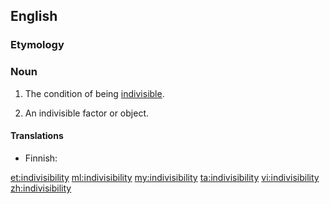 ==English==

===Etymology===
{{suffix|indivisible|ity}}

===Noun===
{{en-noun|indivisibilities|-}}

# {{context|uncountable}} The condition of being [[indivisible]].
# {{context|countable}} An indivisible factor or object.

====Translations====
{{trans-top|the condition of being indivisible}}
* Finnish: {{t-|fi|jakamattomuus}}
{{trans-mid}}
{{trans-bottom}}

{{trans-top|indivisible factor or object}}
{{trans-mid}}
{{trans-bottom}}

[[et:indivisibility]]
[[ml:indivisibility]]
[[my:indivisibility]]
[[ta:indivisibility]]
[[vi:indivisibility]]
[[zh:indivisibility]]